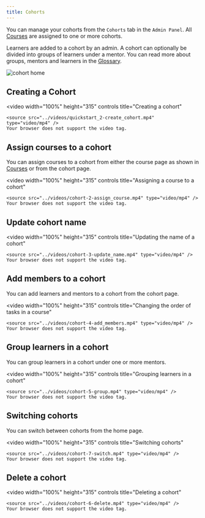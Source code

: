 ```yaml
---
title: Cohorts
---
```


You can manage your cohorts from the `Cohorts` tab in the `Admin Panel`. All [Courses](/key_concepts/courses) are assigned to one or more cohorts.

Learners are added to a cohort by an admin. A cohort can optionally be divided into groups of learners under a mentor. You can read more about groups, mentors and learners in the [Glossary](/glossary#cohort).

![cohort home](/images/cohort-1-home.png)


## Creating a Cohort

<video
    width="100%"
    height="315"
    controls
    title="Creating a cohort"
>
    <source src="../videos/quickstart_2-create_cohort.mp4" type="video/mp4" />
    Your browser does not support the video tag.
</video>


## Assign courses to a cohort

You can assign courses to a cohort from either the course page as shown in [Courses](/key_concepts/courses#assign-course-to-cohorts) or from the cohort page.

<video
    width="100%"
    height="315"
    controls
    title="Assigning a course to a cohort"
>
    <source src="../videos/cohort-2-assign_course.mp4" type="video/mp4" />
    Your browser does not support the video tag.
</video>

## Update cohort name

<video
    width="100%"
    height="315"
    controls
    title="Updating the name of a cohort"
>
    <source src="../videos/cohort-3-update_name.mp4" type="video/mp4" />
    Your browser does not support the video tag.
</video>

## Add members to a cohort

You can add learners and mentors to a cohort from the cohort page.

<video
    width="100%"
    height="315"
    controls
    title="Changing the order of tasks in a course"
>
    <source src="../videos/cohort-4-add_members.mp4" type="video/mp4" />
    Your browser does not support the video tag.
</video>

## Group learners in a cohort

You can group learners in a cohort under one or more mentors.

<video
    width="100%"
    height="315"
    controls
    title="Grouping learners in a cohort"
>
    <source src="../videos/cohort-5-group.mp4" type="video/mp4" />
    Your browser does not support the video tag.
</video>

## Switching cohorts

You can switch between cohorts from the home page.

<video
    width="100%"
    height="315"
    controls
    title="Switching cohorts"
>
    <source src="../videos/cohort-7-switch.mp4" type="video/mp4" />
    Your browser does not support the video tag.
</video>

## Delete a cohort

<video
    width="100%"
    height="315"
    controls
    title="Deleting a cohort"
>
    <source src="../videos/cohort-6-delete.mp4" type="video/mp4" />
    Your browser does not support the video tag.
</video>
